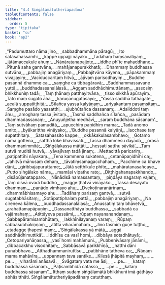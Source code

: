 ```yaml
---
title: "4.4 Siṅgālamātutherīapadāna"
tableOfContents: false
sidebar:
  order: 5
type: "tipitaka"
basket: "su"
book: "ap2"
---
```



<DynamicBreadcrumb />

<Division number="82" book="ap2">

<Paragraph number="1292" type="verses" book="ap2">
_“Padumuttaro nāma jino,_  
_sabbadhammāna pāragū;_  
_Ito satasahassamhi,_  
_kappe uppajji nāyako._  

</Paragraph>

</Division>
<Division number="83" book="ap2">

<Paragraph number="1293" type="verses" book="ap2">
_Tadāhaṃ haṃsavatiyaṃ,_  
_jātāmaccakule ahuṃ;_  
_Nānāratanapajjote,_  
_iddhe phīte mahaddhane._  

</Paragraph>

</Division>
<Division number="84" book="ap2">

<Paragraph number="1294" type="verses" book="ap2">
_Pitunā saha gantvāna,_  
_mahājanapurakkhatā;_  
_Dhammaṃ buddhassa sutvāna,_  
_pabbajiṃ anagāriyaṃ._  

</Paragraph>

</Division>
<Division number="85" book="ap2">

<Paragraph number="1295" type="verses" book="ap2">
_Pabbajitvāna kāyena,_  
_pāpakammaṃ vivajjayiṃ;_  
_Vacīduccaritaṃ hitvā,_  
_ājīvaṃ parisodhayiṃ._  

</Paragraph>

</Division>
<Division number="86" book="ap2">

<Paragraph number="1296" type="verses" book="ap2">
_Buddhe pasannā dhamme ca,_  
_saṃghe ca tibbagāravā;_  
_Saddhammassavane yuttā,_  
_buddhadassanalālasā._  

</Paragraph>

</Division>
<Division number="87" book="ap2">

<Paragraph number="1297" type="verses" book="ap2">
_Aggaṃ saddhādhimuttānaṃ,_  
_assosiṃ bhikkhuniṃ tadā;_  
_Taṃ ṭhānaṃ patthayitvāna,_  
_tisso sikkhā apūrayiṃ._  

</Paragraph>

</Division>
<Division number="88" book="ap2">

<Paragraph number="1298" type="verses" book="ap2">
_Tato maṃ sugato āha,_  
_karuṇānugatāsayo;_  
_‘Yassa saddhā tathāgate,_  
_acalā suppatiṭṭhitā;_  
_Sīlañca yassa kalyāṇaṃ,_  
_ariyakantaṃ pasaṃsitaṃ._  

</Paragraph>

</Division>
<Division number="89" book="ap2">

<Paragraph number="1299" type="verses" book="ap2">
_Saṃghe pasādo yassatthi,_  
_ujubhūtañca dassanaṃ;_  
_Adaliddoti taṃ āhu,_  
_amoghaṃ tassa jīvitaṃ._  

</Paragraph>

</Division>
<Division number="90" book="ap2">

<Paragraph number="1300" type="verses" book="ap2">
_Tasmā saddhañca sīlañca,_  
_pasādaṃ dhammadassanaṃ;_  
_Anuyuñjetha medhāvī,_  
_saraṃ buddhāna sāsanaṃ’._  

</Paragraph>

</Division>
<Division number="91" book="ap2">

<Paragraph number="1301" type="verses" book="ap2">
_Taṃ sutvāhaṃ pamuditā,_  
_apucchiṃ paṇidhiṃ mama;_  
_Tadā anomo amito,_  
_byākarittha vināyako;_  
_‘Buddhe pasannā kalyāṇī,_  
_lacchase taṃ supatthitaṃ._  

</Paragraph>

</Division>
<Division number="92" book="ap2">

<Paragraph number="1302" type="verses" book="ap2">
_Satasahassito kappe,_  
_okkākakulasambhavo;_  
_Gotamo nāma gottena,_  
_satthā loke bhavissati._  

</Paragraph>

</Division>
<Division number="93" book="ap2">

<Paragraph number="1303" type="verses" book="ap2">
_Tassa dhammesu dāyādā,_  
_orasā dhammanimmitā;_  
_Siṅgālakassa mātāti,_  
_hessati satthu sāvikā’._  

</Paragraph>

</Division>
<Division number="94" book="ap2">

<Paragraph number="1304" type="verses" book="ap2">
_Taṃ sutvā muditā hutvā,_  
_yāvajīvaṃ tadā jinaṃ;_  
_Mettacittā paricariṃ,_  
_paṭipattīhi nāyakaṃ._  

</Paragraph>

</Division>
<Division number="95" book="ap2">

<Paragraph number="1305" type="verses" book="ap2">
_Tena kammena sukatena,_  
_cetanāpaṇidhīhi ca;_  
_Jahitvā mānusaṃ dehaṃ,_  
_tāvatiṃsamagacchahaṃ._  

</Paragraph>

</Division>
<Division number="96" book="ap2">

<Paragraph number="1306" type="verses" book="ap2">
_Pacchime ca bhave dāni,_  
_giribbajapuruttame;_  
_Jātā seṭṭhikule phīte,_  
_mahāratanasañcaye._  

</Paragraph>

</Division>
<Division number="97" book="ap2">

<Paragraph number="1307" type="verses" book="ap2">
_Putto siṅgālako nāma,_  
_mamāsi vipathe rato;_  
_Diṭṭhigahanapakkhando,_  
_disāpūjanatapparo._  

</Paragraph>

</Division>
<Division number="98" book="ap2">

<Paragraph number="1308" type="verses" book="ap2">
_Nānādisā namassantaṃ,_  
_piṇḍāya nagaraṃ vajaṃ;_  
_Taṃ disvā ovadī buddho,_  
_magge ṭhatvā vināyako._  

</Paragraph>

</Division>
<Division number="99" book="ap2">

<Paragraph number="1309" type="verses" book="ap2">
_Tassa desayato dhammaṃ,_  
_panādo vimhayo ahu;_  
_Dvekoṭinaranārīnaṃ,_  
_dhammābhisamayo ahu._  

</Paragraph>

</Division>
<Division number="100" book="ap2">

<Paragraph number="1310" type="verses" book="ap2">
_Tadāhaṃ parisaṃ gantvā,_  
_sutvā sugatabhāsitaṃ;_  
_Sotāpattiphalaṃ pattā,_  
_pabbajiṃ anagāriyaṃ._  

</Paragraph>

</Division>
<Division number="101" book="ap2">

<Paragraph number="1311" type="verses" book="ap2">
_Na cireneva kālena,_  
_buddhadassanalālasā;_  
_Anussatiṃ taṃ bhāvetvā,_  
_arahattamapāpuṇiṃ._  

</Paragraph>

</Division>
<Division number="102" book="ap2">

<Paragraph number="1312" type="verses" book="ap2">
_Dassanatthāya buddhassa,_  
_sabbadā ca vajāmahaṃ;_  
_Atittāyeva passāmi,_  
_rūpaṃ nayananandanaṃ._  

</Paragraph>

</Division>
<Division number="103" book="ap2">

<Paragraph number="1313" type="verses" book="ap2">
_Sabbapāramisambhūtaṃ,_  
_lakkhīnilayanaṃ varaṃ;_  
_Rūpaṃ sabbasubhākiṇṇaṃ,_  
_atittā viharāmahaṃ._  

</Paragraph>

</Division>
<Division number="104" book="ap2">

<Paragraph number="1314" type="verses" book="ap2">
_Jino tasmiṃ guṇe tuṭṭho,_  
_etadagge ṭhapesi maṃ;_  
_‘Siṅgālakassa yā mātā,_  
_aggā saddhādhimuttikā’._  

</Paragraph>

</Division>
<Division number="105" book="ap2">

<Paragraph number="1315" type="verses" book="ap2">
_Iddhīsu ca vasī homi,_  
_dibbāya sotadhātuyā;_  
_Cetopariyañāṇassa,_  
_vasī homi mahāmuni._  

</Paragraph>

</Division>
<Division number="106" book="ap2">

<Paragraph number="1316" type="verses" book="ap2">
_Pubbenivāsaṃ jānāmi,_  
_dibbacakkhu visodhitaṃ;_  
_Sabbāsavā parikkhīṇā,_  
_natthi dāni punabbhavo._  

</Paragraph>

</Division>
<Division number="107" book="ap2">

<Paragraph number="1317" type="verses" book="ap2">
_Atthadhammaniruttīsu,_  
_paṭibhāne tatheva ca;_  
_Ñāṇaṃ mama mahāvīra,_  
_uppannaṃ tava santike._  

</Paragraph>

</Division>
<Division number="108" book="ap2">

<Paragraph number="1318" type="verses" book="ap2">
_Kilesā jhāpitā mayhaṃ,_  
_ …pe… _  
_viharāmi anāsavā._  

</Paragraph>

</Division>
<Division number="109" book="ap2">

<Paragraph number="1319" type="verses" book="ap2">
_Svāgataṃ vata me āsi,_  
_ …pe… _  
_kataṃ buddhassa sāsanaṃ._  

</Paragraph>

</Division>
<Division number="110" book="ap2">

<Paragraph number="1320" type="verses" book="ap2">
_Paṭisambhidā catasso,_  
_ …pe… _  
_kataṃ buddhassa sāsanaṃ”._  

</Paragraph>

<Paragraph number="1321" book="ap2">
Itthaṃ sudaṃ siṅgālamātā bhikkhunī imā gāthāyo abhāsitthāti.

</Paragraph>
</Division>

<Paragraph number="1322" type="center" book="ap2">
Siṅgālamātutheriyāpadānaṃ catutthaṃ.
</Paragraph>